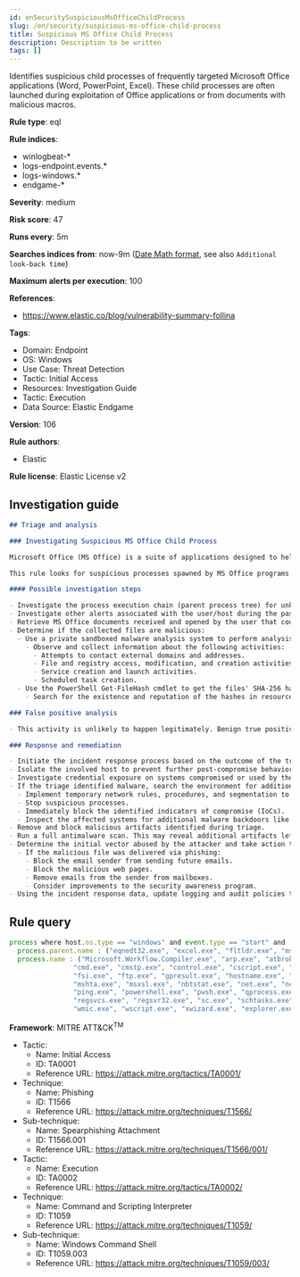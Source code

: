 ```yaml
---
id: enSecuritySuspiciousMsOfficeChildProcess
slug: /en/security/suspicious-ms-office-child-process
title: Suspicious MS Office Child Process
description: Description to be written
tags: []
---
```


<div id="suspicious-ms-office-child-process"></div>

Identifies suspicious child processes of frequently targeted Microsoft Office applications (Word, PowerPoint, Excel). These child processes are often launched during exploitation of Office applications or from documents with malicious macros.

**Rule type**: eql

**Rule indices**: 

* winlogbeat-*
* logs-endpoint.events.*
* logs-windows.*
* endgame-*

**Severity**: medium

**Risk score**: 47

**Runs every**: 5m

**Searches indices from**: now-9m ([Date Math format](((ref))/common-options.html#date-math), see also <DocLink id="enSecurityRulesUiCreate" section="set-the-rules-schedule">`Additional look-back time`</DocLink>)

**Maximum alerts per execution**: 100

**References**: 

* https://www.elastic.co/blog/vulnerability-summary-follina

**Tags**: 

* Domain: Endpoint
* OS: Windows
* Use Case: Threat Detection
* Tactic: Initial Access
* Resources: Investigation Guide
* Tactic: Execution
* Data Source: Elastic Endgame

**Version**: 106

**Rule authors**: 

* Elastic

**Rule license**: Elastic License v2

## Investigation guide

```markdown
## Triage and analysis

### Investigating Suspicious MS Office Child Process

Microsoft Office (MS Office) is a suite of applications designed to help with productivity and completing common tasks on a computer. You can create and edit documents containing text and images, work with data in spreadsheets and databases, and create presentations and posters. As it is some of the most-used software across companies, MS Office is frequently targeted for initial access. It also has a wide variety of capabilities that attackers can take advantage of.

This rule looks for suspicious processes spawned by MS Office programs. This is generally the result of the execution of malicious documents.

#### Possible investigation steps

- Investigate the process execution chain (parent process tree) for unknown processes. Examine their executable files for prevalence, whether they are located in expected locations, and if they are signed with valid digital signatures.
- Investigate other alerts associated with the user/host during the past 48 hours.
- Retrieve MS Office documents received and opened by the user that could cause this behavior. Common locations include, but are not limited to, the Downloads and Document folders and the folder configured at the email client.
- Determine if the collected files are malicious:
  - Use a private sandboxed malware analysis system to perform analysis.
    - Observe and collect information about the following activities:
      - Attempts to contact external domains and addresses.
      - File and registry access, modification, and creation activities.
      - Service creation and launch activities.
      - Scheduled task creation.
  - Use the PowerShell Get-FileHash cmdlet to get the files' SHA-256 hash values.
    - Search for the existence and reputation of the hashes in resources like VirusTotal, Hybrid-Analysis, CISCO Talos, Any.run, etc.

### False positive analysis

- This activity is unlikely to happen legitimately. Benign true positives (B-TPs) can be added as exceptions if necessary.

### Response and remediation

- Initiate the incident response process based on the outcome of the triage.
- Isolate the involved host to prevent further post-compromise behavior.
- Investigate credential exposure on systems compromised or used by the attacker to ensure all compromised accounts are identified. Reset passwords for these accounts and other potentially compromised credentials, such as email, business systems, and web services.
- If the triage identified malware, search the environment for additional compromised hosts.
  - Implement temporary network rules, procedures, and segmentation to contain the malware.
  - Stop suspicious processes.
  - Immediately block the identified indicators of compromise (IoCs).
  - Inspect the affected systems for additional malware backdoors like reverse shells, reverse proxies, or droppers that attackers could use to reinfect the system.
- Remove and block malicious artifacts identified during triage.
- Run a full antimalware scan. This may reveal additional artifacts left in the system, persistence mechanisms, and malware components.
- Determine the initial vector abused by the attacker and take action to prevent reinfection through the same vector.
  - If the malicious file was delivered via phishing:
    - Block the email sender from sending future emails.
    - Block the malicious web pages.
    - Remove emails from the sender from mailboxes.
    - Consider improvements to the security awareness program.
- Using the incident response data, update logging and audit policies to improve the mean time to detect (MTTD) and the mean time to respond (MTTR).
```

## Rule query

```js
process where host.os.type == "windows" and event.type == "start" and
  process.parent.name : ("eqnedt32.exe", "excel.exe", "fltldr.exe", "msaccess.exe", "mspub.exe", "powerpnt.exe", "winword.exe", "outlook.exe") and
  process.name : ("Microsoft.Workflow.Compiler.exe", "arp.exe", "atbroker.exe", "bginfo.exe", "bitsadmin.exe", "cdb.exe", "certutil.exe",
                "cmd.exe", "cmstp.exe", "control.exe", "cscript.exe", "csi.exe", "dnx.exe", "dsget.exe", "dsquery.exe", "forfiles.exe",
                "fsi.exe", "ftp.exe", "gpresult.exe", "hostname.exe", "ieexec.exe", "iexpress.exe", "installutil.exe", "ipconfig.exe",
                "mshta.exe", "msxsl.exe", "nbtstat.exe", "net.exe", "net1.exe", "netsh.exe", "netstat.exe", "nltest.exe", "odbcconf.exe",
                "ping.exe", "powershell.exe", "pwsh.exe", "qprocess.exe", "quser.exe", "qwinsta.exe", "rcsi.exe", "reg.exe", "regasm.exe",
                "regsvcs.exe", "regsvr32.exe", "sc.exe", "schtasks.exe", "systeminfo.exe", "tasklist.exe", "tracert.exe", "whoami.exe",
                "wmic.exe", "wscript.exe", "xwizard.exe", "explorer.exe", "rundll32.exe", "hh.exe", "msdt.exe")

```

**Framework**: MITRE ATT&CK<sup>TM</sup>

* Tactic:
    * Name: Initial Access
    * ID: TA0001
    * Reference URL: https://attack.mitre.org/tactics/TA0001/
* Technique:
    * Name: Phishing
    * ID: T1566
    * Reference URL: https://attack.mitre.org/techniques/T1566/
* Sub-technique:
    * Name: Spearphishing Attachment
    * ID: T1566.001
    * Reference URL: https://attack.mitre.org/techniques/T1566/001/
* Tactic:
    * Name: Execution
    * ID: TA0002
    * Reference URL: https://attack.mitre.org/tactics/TA0002/
* Technique:
    * Name: Command and Scripting Interpreter
    * ID: T1059
    * Reference URL: https://attack.mitre.org/techniques/T1059/
* Sub-technique:
    * Name: Windows Command Shell
    * ID: T1059.003
    * Reference URL: https://attack.mitre.org/techniques/T1059/003/

